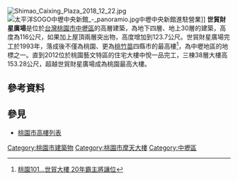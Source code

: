 {{onesource|time=2015-04-24T03:53:26+00:00}}
[[File:Shimao_Caixing_Plaza_2018_12_22.jpg|thumb]]
[[File:太平洋SOGO中壢中央新館_-_panoramio.jpg|thumb]]中壢中央新館進駐營業]]
'''世貿財星廣場'''是位於[[台灣|台灣]][[桃園市|桃園市]][[中壢區|中壢區]]的高層建築，為地下四層、地上30層的建築，高度為116公尺，如果加上屋頂兩層突出物，高度增加到123.7公尺。世貿財星廣場完工於1993年，落成後不僅為桃園、更為[[桃竹苗|桃竹苗]]四縣市的最高樓<ref>[http://house.udn.com/mag/house/storypage.jsp?f_ART_ID=252528 桃園101…世貿大樓 20年霸主將讓位]{{dead link|date=2017年11月 |bot=InternetArchiveBot |fix-attempted=yes }}</ref>，為中壢地區的地標之一。直到2012位於桃園藝文特區的住宅大樓中悅一品完工，三棟38層大樓高153.28公尺，超越世貿財星廣場成為桃園最高大樓。

==參考資料==
{{reflist}}

==參見==
*[[桃園市高樓列表|桃園市高樓列表]]

[[Category:桃園市建築物|Category:桃園市建築物]]
[[Category:桃園市摩天大樓|Category:桃園市摩天大樓]]
[[Category:中壢區|Category:中壢區]]